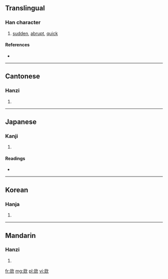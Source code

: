 ==Translingual==

===Han character===
{{Han char|rn=76|rad=欠|as=08|sn=12|four=9788<sub>2</sub>|canj=火火弓人 (FFNO)}}

# [[sudden]], [[abrupt]], [[quick]]

====References====
* {{Han ref|kx=0568.160|dkj=16099|dj=0957.020|hdz=32144.040|uh=6B3B|ud=27451|bh=D9DB|bd=55771}}

----

==Cantonese==

===Hanzi===
{{yue-hanzi|jyut=|y=cha1, fat1}}

# {{defn|Cantonese|sort=欠08}}

----

==Japanese==

===Kanji===
{{ja-kanji|grade=|rs=欠08}}

# {{defn|Japanese|sort=欠08}}

====Readings====
* {{ja-readings|on=[[くつ]] (kutsu), [[くち]] (kuchi)|kun=}}

----

==Korean==

===Hanja===
{{ko-hanja|hangeul=훌|eumhun=|rv=hul|mr=hul|y=hwul}}

# {{defn|Korean|sort=欠08}}

----

==Mandarin==

===Hanzi===
{{cmn-hanzi|pin=[[hū]] ([[hu1]])|wg=hu<sup>1</sup>}}

# {{defn|Mandarin|sort=欠08}}

[[fr:欻]]
[[mg:欻]]
[[pl:欻]]
[[vi:欻]]